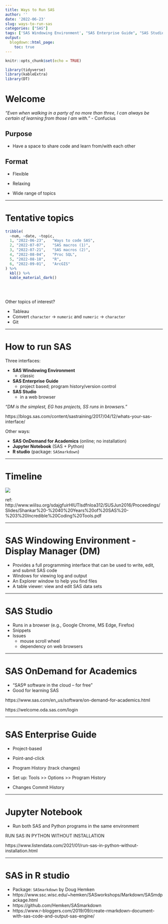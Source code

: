```yaml
---
title: Ways to Run SAS
author: ''
date: '2022-06-23'
slug: ways-to-run-sas
categories: ["SAS"]
tags: ['SAS Windowing Environment', "SAS Enterprise Guide", "SAS Studio"]
output:
  blogdown::html_page:
    toc: true
---
```


```r
knitr::opts_chunk$set(echo = TRUE)

library(tidyverse)
library(kableExtra)
library(DT)
```

# Welcome

*"Even when walking in a party of no more than three, I can always be certain of learning from those I am with."* - Confucius

## Purpose

-   Have a space to share code and learn from/with each other

## Format

-   Flexible

-   Relaxing

-   Wide range of topics

---

# Tentative topics

```r
tribble(
  ~num, ~date, ~topic,
  1, "2022-06-23",   "Ways to code SAS",
  2, "2022-07-07",   "SAS macros (1)",
  3, "2022-07-21",   "SAS macros (2)",
  4, "2022-08-04",   "Proc SQL",
  5, "2022-08-18",   "R",
  6, "2022-09-01",   "ArcGIS"
) %>% 
  kbl() %>%
  kable_material_dark()
  

```
<br/>

Other topics of interest?

  -   Tableau
  -   Convert `character` -> `numeric` and `numeric` -> `character`
  -   Git

---

# How to run SAS 

Three interfaces:

  -   **SAS Windowing Environment** 
      -   classic
      
  -   **SAS Enterprise Guide** 
      -   project based; program history/version control
      
  -   **SAS Studio**
      -   in a web browser

*“DM is the simplest, EG has projects, SS runs in browsers.”*

https://blogs.sas.com/content/sastraining/2017/04/12/whats-your-sas-interface/

Other ways:

  -   **SAS OnDemand for Academics** (online; no installation)
  -   **Jupyter Notebook** (SAS + Python)
  -   **R studio** (package: `SASmarkdown`)

---

# Timeline

![](images/sas_history.PNG)

ref: http://www.wiilsu.org/sdajgfuirHIUTlsdfnloa312/SUSJun2016/Proceedings/Slides/Shankar%20-%2040%20Years%20of%20SAS%20-%203%20Incredible%20Coding%20Tools.pdf

---

# SAS Windowing Environment - Display Manager (DM)

-   Provides a full programming interface that can be used to write, edit, and submit SAS code
-   Windows for viewing log and output
-   An Explorer window to help you find files
-   A table viewer: view and edit SAS data sets

---

# SAS Studio

-   Runs in a browser (e.g., Google Chrome, MS Edge, Firefox)
-   Snippets
-   Issues
    -   mouse scroll wheel
    -   dependency on web browsers

---

# SAS OnDemand for Academics

-   "SAS® software in the cloud – for free"
-   Good for learning SAS

https://www.sas.com/en_us/software/on-demand-for-academics.html

https://welcome.oda.sas.com/login

---

# SAS Enterprise Guide

-   Project-based
-   Point-and-click
-   Program History (track changes)
  -   Set up: 
    Tools >> Options >> Program History

  -   Changes   Commit    History

---

# Jupyter Notebook

-   Run both SAS and Python programs in the same environment

RUN SAS IN PYTHON WITHOUT INSTALLATION

https://www.listendata.com/2021/01/run-sas-in-python-without-installation.html

---

# SAS in R studio

-   Package: `SASmarkdown` by Doug Hemken
-   https://www.ssc.wisc.edu/~hemken/SASworkshops/Markdown/SASmdpackage.html
-   https://github.com/Hemken/SASmarkdown
-   https://www.r-bloggers.com/2019/09/create-rmarkdown-document-with-sas-code-and-output-sas-engine/
